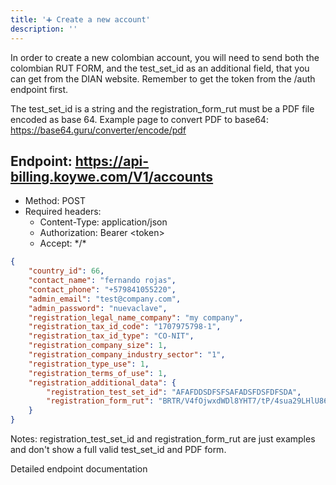 ```yaml
---
title: '➕ Create a new account'
description: ''
---
```


In order to create a new colombian account, you will need to send both the colombian RUT FORM, and the test_set_id as an additional field,
 that you can get from the DIAN website. Remember to get the token from the /auth endpoint first.

The test_set_id is a string and the registration_form_rut must be a PDF file encoded as base 64.
Example page to convert PDF to base64: https://base64.guru/converter/encode/pdf

## Endpoint: https://api-billing.koywe.com/V1/accounts
* Method: POST
* Required headers:
    * Content-Type: application/json
    * Authorization: Bearer \<token\>
    * Accept: \*/\*

```json
{
    "country_id": 66,
    "contact_name": "fernando rojas",
    "contact_phone": "+579841055220",
    "admin_email": "test@company.com",
    "admin_password": "nuevaclave",
    "registration_legal_name_company": "my company",
    "registration_tax_id_code": "1707975798-1",
    "registration_tax_id_type": "CO-NIT",
    "registration_company_size": 1,
    "registration_company_industry_sector": "1",
    "registration_type_use": 1,
    "registration_terms_of_use": 1,
    "registration_additional_data": {
        "registration_test_set_id": "AFAFDDSDFSFSAFADSFDSFDFSDA",
        "registration_form_rut": "BRTR/V4fOjwxdWDl8YHT7/tP/4sua29LHlU86L9PcdPlrmoR/6YAF/0YkERyCg..."
    }
}
```


Notes: registration_test_set_id and registration_form_rut are just examples and don't show a full valid test_set_id and PDF form.

<CardGroup cols={1}>
    <Card
        title="API Reference POST /accounts"
        icon="terminal"
        href="/api-reference/endpoint/create-a-new-account"
    >
        Detailed endpoint documentation
    </Card>
</CardGroup>